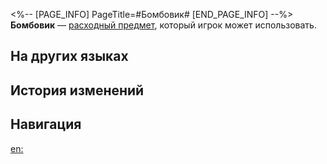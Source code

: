<%-- [PAGE_INFO]
PageTitle=#Бомбовик#
[END_PAGE_INFO] --%>
{{Расходный предмет Инфобокс
|id          = 408411
|Изображения = Предмет Бомбовик.png
|Тип         = Расходные предметы силы атаки
|Редкость    = 2
|Эффект      = Повышает силу атаки всех союзников на 5% плюс 170 ед. в следующем бою.
|Описание    = Сушёный гриб, произведённый на Талассе. Такие грибы произрастают только на дне калиносских океанов, и они чрезвычайно опасны - могут взорваться во время сбора. Грибы приятны на вкус и богаты питательными веществами, а радиус взрыва достигает двух метров, что делает их и изысканным продуктом, и превосходным оружием.
|Рецепт      = 
|Источник1   = [[Пункт выдачи невостребованных посылок]]
|Источник2   = 
|Источник3   = 
}}
{{Описание|''- Говорят, что в пайки военных на Яоцине кладут сушёные бомбовики, но не знаю, правда ли это.''<br />''- Знаешь, такие опасные продукты в пайке подтверждают все стереотипы об этих ребятах...''}}
'''Бомбовик''' — [[расходный предмет]], который игрок может использовать.

==На других языках==
{{На других языках
|en   = Mineshroom
|zhs  = 水雷蕈
|zht  = 水雷蕈
|ja   = 水雷キノコ
|ko   = 수뢰 버섯
|es   = Hongo explosivo
|fr   = Champimine
|ru   = Бомбовик
|th   = Mineshroom
|vi   = Nấm Thủy Lôi
|de   = Minenpilze
|id   = Mineshroom
|pt   = Cogumina
}}

==История изменений==
{{История изменений|3.5}}

==Навигация==
{{Расходные предметы Навбокс}}

[[en:]]